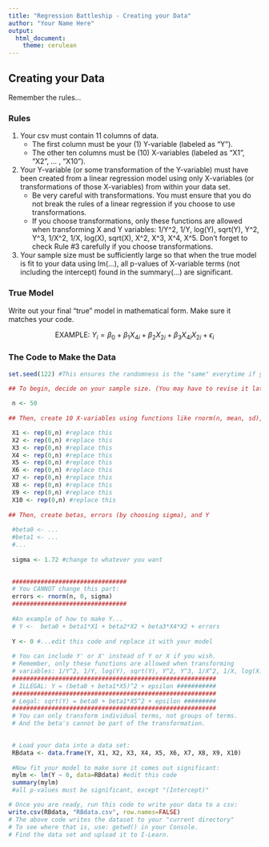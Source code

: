 ```yaml
---
title: "Regression Battleship - Creating your Data"
author: "Your Name Here"
output: 
  html_document:
    theme: cerulean
---
```


## Creating your Data

Remember the rules...

### Rules

1. Your csv must contain 11 columns of data.
    * The first column must be your (1) Y-variable (labeled as "Y").
    * The other ten columns must be (10) X-variables (labeled as "X1", "X2", ... , "X10").
    
2. Your Y-variable (or some transformation of the Y-variable) must have been created from a linear regression model using only X-variables (or transformations of those X-variables) from within your data set.
    * Be very careful with transformations. You must ensure that you do not break the rules of a linear regression if you choose to use transformations.
    * If you choose transformations, only these functions are allowed when transforming X and Y variables: 1/Y^2, 1/Y, log(Y), sqrt(Y), Y^2, Y^3, 1/X^2, 1/X, log(X), sqrt(X), X^2, X^3, X^4, X^5. Don't forget to check Rule #3 carefully if you choose transformations.
    
3. Your sample size must be sufficiently large so that when the true model is fit to your data using lm(...), all p-values of X-variable terms (not including the intercept) found in the summary(...) are significant.


### True Model

Write out your final "true" model in mathematical form. Make sure it matches your code.

$$
  \text{EXAMPLE:} \ Y_i = \beta_0 + \beta_1 X_{4i} + \beta_2 X_{2i} + \beta_3 X_{4i} X_{2i} + \epsilon_i
$$

### The Code to Make the Data

```r
set.seed(122) #This ensures the randomness is the "same" everytime if you play the entire R-chunk as one entire piece of code. If you run lines separately, your data might not come out the same every time.

## To begin, decide on your sample size. (You may have to revise it later to ensure all values in your lm(...) are significant.)
  
 n <- 50
  
## Then, create 10 X-variables using functions like rnorm(n, mean, sd), rchisq(n, df), rf(n, df1, df2), rt(n, df), rbeta(n, a, b), runif(n, a, b) or sample(c(1,0), n, replace=TRUE)...

 X1 <- rep(0,n) #replace this
 X2 <- rep(0,n) #replace this
 X3 <- rep(0,n) #replace this
 X4 <- rep(0,n) #replace this
 X5 <- rep(0,n) #replace this
 X6 <- rep(0,n) #replace this
 X7 <- rep(0,n) #replace this
 X8 <- rep(0,n) #replace this
 X9 <- rep(0,n) #replace this
 X10 <- rep(0,n) #replace this
 
## Then, create betas, errors (by choosing sigma), and Y
 
 #beta0 <- ...
 #beta1 <- ...   
 #...
 
 sigma <- 1.72 #change to whatever you want
 

 ################################
 # You CANNOT change this part:
 errors <- rnorm(n, 0, sigma)
 ################################ 
 
 #An example of how to make Y...
 # Y <-  beta0 + beta1*X1 + beta2*X2 + beta3*X4*X2 + errors
 
 Y <- 0 #...edit this code and replace it with your model
 
 # You can include Y' or X' instead of Y or X if you wish.
 # Remember, only these functions are allowed when transforming
 # variables: 1/Y^2, 1/Y, log(Y), sqrt(Y), Y^2, Y^3, 1/X^2, 1/X, log(X), sqrt(X), X^2, X^3, X^4, X^5. 
 #########################################################
 # ILLEGAL: Y = (beta0 + beta1*X5)^2 + epsilon ###########
 #########################################################
 # Legal: sqrt(Y) = beta0 + beta1*X5^2 + epsilon #########
 #########################################################
 # You can only transform individual terms, not groups of terms.
 # And the beta's cannot be part of the transformation.

 
 # Load your data into a data set:
 RBdata <- data.frame(Y, X1, X2, X3, X4, X5, X6, X7, X8, X9, X10)
 
 #Now fit your model to make sure it comes out significant:
 mylm <- lm(Y ~ 0, data=RBdata) #edit this code
 summary(mylm) 
 #all p-values must be significant, except "(Intercept)"

```
  
```r
# Once you are ready, run this code to write your data to a csv:
write.csv(RBdata, "RBdata.csv", row.names=FALSE)
# The above code writes the dataset to your "current directory"
# To see where that is, use: getwd() in your Console.
# Find the data set and upload it to I-Learn.
```


 

 